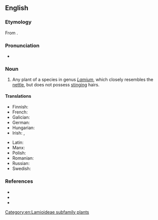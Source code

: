 ==English==

===Etymology===
From {{compound|en|dead|nettle}}.

===Pronunciation===
* {{a|UK}} {{IPA|en|/ˈdɛdnɛtəl/}}

===Noun===
{{en-noun}}

# Any plant of a species in genus ''[[Lamium]]'', which closely resembles the [[nettle]], but does not possess [[stinging]] hairs.

====Translations====
{{trans-top|plant of the genus ''Lamium''}}
* Finnish: {{t+|fi|peippi}}
* French: {{t+|fr|lamier|m}}
* Galician: {{t|gl|chuchamel|m}}
* German: {{t+|de|Taubnessel|f}}
* Hungarian: {{t+|hu|árvacsalán}}
* Irish: {{t|ga|caochneantóg|f}}, {{t|ga|neantóg chaoch|f}}
{{trans-mid}}
* Latin: {{t|la|lamium|n}}
* Manx: {{t|gv|ard-firryn|m}}
* Polish: {{t+|pl|jasnota|f}}
* Romanian: {{t+|ro|sugel|m}}
* Russian: {{t+|ru|ясно́тка|f}}
* Swedish: {{t|sv|plister}}
{{trans-bottom}}

===References===
* {{pedia}}
* {{specieslite|Lamium|i=1}}
* {{comcatlite|Lamium|i=1}}

[[Category:en:Lamioideae subfamily plants]]